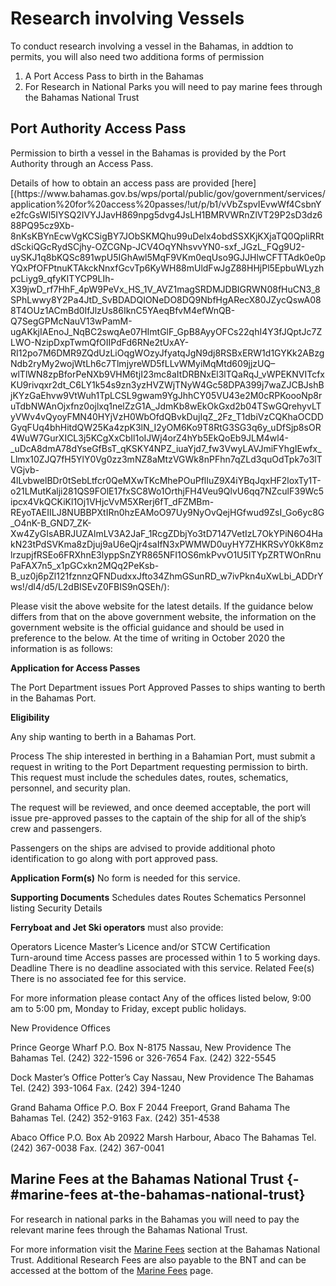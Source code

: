 # Research involving Vessels {-}

To conduct research involving a vessel in the Bahamas, in addtion to permits, you will also need two additiona forms of permission

1. A Port Access Pass to birth in the Bahamas
2. For Research in National Parks you will need to pay marine fees through the Bahamas National Trust

## Port Authority Access Pass {-#port-authority-access-pass}

Permission to birth a vessel in the Bahamas is provided by the Port Authority through an Access Pass. 

Details of how to obtain an access pass are provided [here][(https://www.bahamas.gov.bs/wps/portal/public/gov/government/services/application%20for%20access%20passes/!ut/p/b1/vVbZspvIEvwWf4CsbnYe2fcGsWl5IYSQ2IVYJJavH869npg5dvg4JsLH1BMRVWRnZlVT29P2sD3dz688PQ95cz9Xb-8nKsKBYnEcwVgKCSigBY7JObSKMQhu99uDelx4obdSSXKjKXjaTQ0QpliRRtdSckiQGcRydSCjhy-OZCGNp-JCV4OqYNhsvvYN0-sxf_JGzL_FQg9U2-uySKJ1q8bKQSc891wpU5IGhAwl5MqF9VKm0eqUso9GJJHlwCFTTAdk0e0pYQxPfOFPtnuKTAkckNnxfGcvTp6KyWH88mUldFwJgZ88HHjPl5EpbuWLyzhpcLiyg9_qfyKITYCP9LIh-X39jwD_rf7HhF_4pW9PeVx_HS_1V_AVZ1magSRDMJDBIGRWN08fHuCN3_8SPhLwwy8Y2Pa4JtD_SvBDADQIONeDO8DQ9NbfHgARecX80JZycQswA088T4OUz1ACmBd0IfJlzUs86IknC5YAeqBfvM4efWnQB-Q7SegGPMcNauV13wPamM-ugAKkjIAEnoJ_NqBC2swqAe07HImtGlF_GpB8AyyOFCs22qhI4Y3fJQptJc7ZLWO-NzipDxpTwmQfOIIPdFd6RNe2tUxAY-RI12po7M6DMR9ZQdUzLiOqgWOzyJfyatqJgN9dj8RSBxERW1d1GYKk2ABzgNdb2ryMy2wojWtLh6c7TlmjyreWD5fLLvWMyiMqMtd609jjzUQ--wlTlWN8zpBforPeNXb9VHM6tjI23mc8aItDRBNxEl3lTQaRqJ_vWPEKNVITcfxKU9rivqxr2dt_C6LY1k54s9zn3yzHVZWjTNyW4Gc58DPA399j7waZJCBJshBjKYzGaEhvw9VtWuh1TpLCSL9gwam9YgJhhCY05VU43e2M0cRPKoooNp8ruTdbNWAnOjxfnz0ojlxq1nelZzG1A_JdmKb8wEkOkGxd2b04TSwGQrehyvLTyVWv4vQyoyFMN40HYjVzH0WbOfdQBvkDujIqZ_2Fz_T1dbiVzCQKhaOCDDGyqFUq4bhHitdQW25Ka4zpK3lN_I2yOM6Ko9T8RtG3SG3q6y_uDfSjp8sOR4WuW7GurXICL3j5KCgXxCbIl1oIJWj4orZ4hYb5EkQoEb9JLM4wl4-_uDcA8dmA78dYseGfBsT_qKSKY4NPZ_iuaYjd7_fw3VwyLAVJmiFYhgIEwfx_Llmx10ZJQ7fH5YlY0Vg0zz3mNZ8aMtzVGWk8nPFhn7qZLd3quOdTpk7o3lTVGjvb-4lLvbwelBDr0tSebLtfcr0QeMXwTKcMhePOuPflIuZ9X4iYBqJqxHF2loxTy1T-o21LMutKalji281QS9FOlE17fxSC8Wo1OrthjFH4Veu9QlvU6qq7NZculF39Wc5ipcx4VkQCKiKl1Oj1VHjcVvM5XRerj6fT_dFZMBm-REyoTAEIILJ8NUBBPXtIRn0hzEAMoO97Uy9NyOvQejHGfwud9ZsI_Go6yc8G_O4nK-B_GND7_ZK-Xw4ZyGIsABRJUZAlmLV3A2JaF_1RcgZDbjYo3tD7147VetIzL7OkYPiN6O4HakN23tPdSVKma8zDjuj9aU6eQjr4saIfN3xPWMWD0uyHY7ZHKRSvY0kK8mzlrzupjfRSEo6FRXhnE3lyppSnZYR865NFI1OS6mkPvvO1U5ITYpZRTWOnRnuPaFAX7n5_x1pGCxkn2MQq2PeKsb-B_uz0j6pZl121fznnzQFNDudxxJfto34ZhmGSunRD_w7ivPkn4uXwLbi_ADDrYws!/dl4/d5/L2dBISEvZ0FBIS9nQSEh/): 

Please visit the above website for the latest details. If the guidance below differs from that on the above government website, the information on the government website is the official guidance and should be used in preference to the below. At the time of writing in October 2020 the information is as follows: 

__Application for Access Passes__

The Port Department issues Port Approved Passes to ships wanting to berth in the Bahamas Port.  


__Eligibility__

Any ship wanting to berth in a Bahamas Port.

Process 
The ship interested in berthing in a Bahamian Port, must submit a request in writing to the Port Department requesting permission to birth.  
This request must include the schedules dates, routes, schematics, personnel, and security plan.

The request will be reviewed, and once deemed acceptable, the port will issue pre-approved passes to the captain of the ship for all of the ship’s crew and passengers.  

Passengers on the ships are advised to provide additional photo identification to go along with port approved pass.

__Application Form(s)__ 
No form is needed for this service.

__Supporting Documents__ 
Schedules dates
Routes
Schematics
Personnel listing
Security Details

__Ferryboat and Jet Ski operators__ must also provide:

Operators Licence
Master’s Licence and/or STCW Certification  
Turn-around time 
Access passes are processed within 1 to 5 working days.
Deadline 
There is no deadline associated with this service.
Related Fee(s) 
There is no associated fee for this service.

For more information please contact 
Any of the offices listed below, 9:00 am to 5:00 pm, Monday to Friday, except public holidays.

New Providence Offices

Prince George Wharf
P.O. Box N-8175
Nassau, New Providence
The Bahamas
Tel. (242) 322-1596 or 326-7654
Fax. (242) 322-5545

Dock Master’s Office
Potter’s Cay
Nassau, New Providence
The Bahamas
Tel. (242) 393-1064
Fax. (242) 394-1240

Grand Bahama Office
P.O. Box F 2044
Freeport, Grand Bahama
The Bahamas
Tel. (242) 352-9163
Fax. (242) 351-4538

Abaco Office
P.O. Box Ab 20922
Marsh Harbour, Abaco
The Bahamas
Tel. (242) 367-0038
Fax. (242) 367-0041

## Marine Fees at the Bahamas National Trust {-#marine-fees at-the-bahamas-national-trust}

For research in national parks in the Bahamas you will need to pay the relevant marine fees through the Bahamas National Trust. 

For more information visit the [Marine Fees](https://bnt.bs/payexumapark/) section at the Bahamas National Trust. Additional Research Fees are also payable to the BNT and can be accessed at the bottom of the [Marine Fees](https://bnt.bs/payexumapark/) page. 